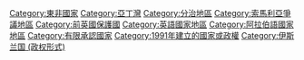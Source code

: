 {{Catnav|頁面分類|地理|大洲|非洲|非洲国家}}
{{Catnav|頁面分類|地理|国家|非洲国家}}
{{Catnav|頁面分類|人类社会|政治|国家|非洲国家}}

{{catmore}}
{{Commonscat|Somaliland}}
{{DEFAULTSORT:Somaliland}}
[[Category:東非國家|Category:東非國家]]
[[Category:亞丁灣|Category:亞丁灣]]
[[Category:分治地區|Category:分治地區]]
[[Category:索馬利亞爭議地區|Category:索馬利亞爭議地區]]
[[Category:前英國保護國|Category:前英國保護國]]
[[Category:英語國家地區|Category:英語國家地區]]
[[Category:阿拉伯語國家地區|Category:阿拉伯語國家地區]]
[[Category:有限承認國家|Category:有限承認國家]]
[[Category:1991年建立的國家或政權|Category:1991年建立的國家或政權]]
[[Category:伊斯兰国_(政权形式)|Category:伊斯兰国 (政权形式)]]